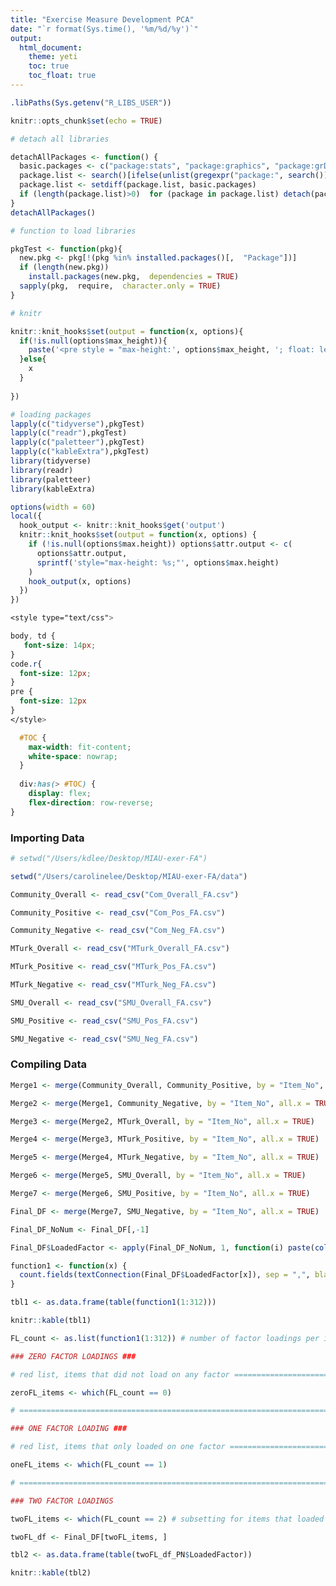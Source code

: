 ```yaml
---
title: "Exercise Measure Development PCA"
date: "`r format(Sys.time(), '%m/%d/%y')`"
output: 
  html_document: 
    theme: yeti 
    toc: true
    toc_float: true
---
```


```r
.libPaths(Sys.getenv("R_LIBS_USER"))

knitr::opts_chunk$set(echo = TRUE)

# detach all libraries

detachAllPackages <- function() {
  basic.packages <- c("package:stats", "package:graphics", "package:grDevices", "package:utils", "package:datasets", "package:methods", "package:base")
  package.list <- search()[ifelse(unlist(gregexpr("package:", search()))==1, TRUE, FALSE)]
  package.list <- setdiff(package.list, basic.packages)
  if (length(package.list)>0)  for (package in package.list) detach(package,  character.only=TRUE)
}
detachAllPackages()

# function to load libraries

pkgTest <- function(pkg){
  new.pkg <- pkg[!(pkg %in% installed.packages()[,  "Package"])]
  if (length(new.pkg)) 
    install.packages(new.pkg,  dependencies = TRUE)
  sapply(pkg,  require,  character.only = TRUE)
}

# knitr

knitr::knit_hooks$set(output = function(x, options){
  if(!is.null(options$max_height)){
    paste('<pre style = "max-height:', options$max_height, '; float: left; width: 910px; overflow-y: auto;">', x, "</pre>", sep = "")
  }else{
    x
  }
  
})

# loading packages 
lapply(c("tidyverse"),pkgTest)
lapply(c("readr"),pkgTest)
lapply(c("paletteer"),pkgTest)
lapply(c("kableExtra"),pkgTest)
library(tidyverse)
library(readr)
library(paletteer)
library(kableExtra)
```

```r
options(width = 60)
local({
  hook_output <- knitr::knit_hooks$get('output')
  knitr::knit_hooks$set(output = function(x, options) {
    if (!is.null(options$max.height)) options$attr.output <- c(
      options$attr.output,
      sprintf('style="max-height: %s;"', options$max.height)
    )
    hook_output(x, options)
  })
})
```

```css
<style type="text/css">

body, td {
   font-size: 14px;
}
code.r{
  font-size: 12px;
}
pre {
  font-size: 12px
}
</style>
```

```css
  #TOC {
    max-width: fit-content;
    white-space: nowrap;
  }
  
  div:has(> #TOC) {
    display: flex;
    flex-direction: row-reverse;
}
```

### Importing Data  

```r
# setwd("/Users/kdlee/Desktop/MIAU-exer-FA")

setwd("/Users/carolinelee/Desktop/MIAU-exer-FA/data")

Community_Overall <- read_csv("Com_Overall_FA.csv")

Community_Positive <- read_csv("Com_Pos_FA.csv")

Community_Negative <- read_csv("Com_Neg_FA.csv")

MTurk_Overall <- read_csv("MTurk_Overall_FA.csv")

MTurk_Positive <- read_csv("MTurk_Pos_FA.csv")

MTurk_Negative <- read_csv("MTurk_Neg_FA.csv")

SMU_Overall <- read_csv("SMU_Overall_FA.csv")

SMU_Positive <- read_csv("SMU_Pos_FA.csv")

SMU_Negative <- read_csv("SMU_Neg_FA.csv")
```

### Compiling Data 

```r
Merge1 <- merge(Community_Overall, Community_Positive, by = "Item_No", all.x = TRUE)

Merge2 <- merge(Merge1, Community_Negative, by = "Item_No", all.x = TRUE)

Merge3 <- merge(Merge2, MTurk_Overall, by = "Item_No", all.x = TRUE)

Merge4 <- merge(Merge3, MTurk_Positive, by = "Item_No", all.x = TRUE)

Merge5 <- merge(Merge4, MTurk_Negative, by = "Item_No", all.x = TRUE)

Merge6 <- merge(Merge5, SMU_Overall, by = "Item_No", all.x = TRUE)

Merge7 <- merge(Merge6, SMU_Positive, by = "Item_No", all.x = TRUE)

Final_DF <- merge(Merge7, SMU_Negative, by = "Item_No", all.x = TRUE)
```

```r
Final_DF_NoNum <- Final_DF[,-1]

Final_DF$LoadedFactor <- apply(Final_DF_NoNum, 1, function(i) paste(colnames(Final_DF_NoNum)[!is.na(i) ], collapse = ", "))

function1 <- function(x) {
  count.fields(textConnection(Final_DF$LoadedFactor[x]), sep = ",", blank.lines.skip = FALSE)
}

tbl1 <- as.data.frame(table(function1(1:312)))

knitr::kable(tbl1)
```

```r
FL_count <- as.list(function1(1:312)) # number of factor loadings per item 

### ZERO FACTOR LOADINGS ###

# red list, items that did not load on any factor =========================== RED 1 START

zeroFL_items <- which(FL_count == 0)

# =========================================================================== RED 1 END

### ONE FACTOR LOADING ###

# red list, items that only loaded on one factor =========================== RED 2 START

oneFL_items <- which(FL_count == 1)

# =========================================================================== RED 2 END

### TWO FACTOR LOADINGS 

twoFL_items <- which(FL_count == 2) # subsetting for items that loaded on two factors

twoFL_df <- Final_DF[twoFL_items, ]

tbl2 <- as.data.frame(table(twoFL_df_PN$LoadedFactor))

knitr::kable(tbl2)
```































